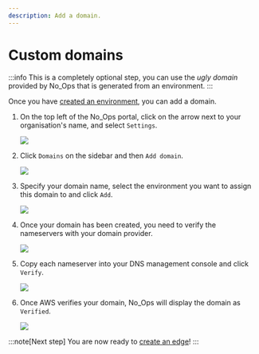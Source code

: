 ```yaml
---
description: Add a domain.
---
```



# Custom domains

:::info
This is a completely optional step, you can use the _ugly domain_ provided by No_Ops that is generated from an environment.
:::

Once you have [created an environment](../getting-started/create-environment), you can add a domain.

1. On the top left of the No_Ops portal, click on the arrow next to your organisation's name, and select `Settings`.

   <Image src="/docs/organisation_settings.webp" />

2. Click `Domains` on the sidebar and then `Add domain`.

   <Image src="/docs/domain/add_domain.webp" />

3. Specify your domain name, select the environment you want to assign this domain to and click `Add`.

   <Image src="/docs/domain/add_domain_dialog.webp" />

4. Once your domain has been created, you need to verify the nameservers with your domain provider.

   <Image src="/docs/domain/verify_domain.webp" />

5. Copy each nameserver into your DNS management console and click `Verify`.

   <Image src="/docs/domain/nameservers.webp" />

6. Once AWS verifies your domain, No_Ops will display the domain as `Verified`.

   <Image src="/docs/domain/verified.webp" />

:::note[Next step]
You are now ready to [create an edge](./internet-access)!
:::
